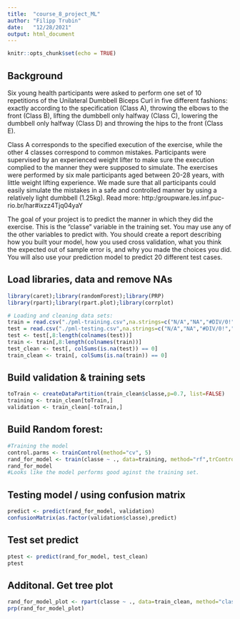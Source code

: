 ```yaml
---
title:  "course_8_project_ML"
author: "Filipp Trubin"
date:   "12/28/2021"
output: html_document
---
```



```r
knitr::opts_chunk$set(echo = TRUE)
```

## Background
Six young health participants were asked to perform one set of 10 repetitions of the Unilateral Dumbbell Biceps Curl in five different fashions: exactly according to the specification (Class A), throwing the elbows to the front (Class B), lifting the dumbbell only halfway (Class C), lowering the dumbbell only halfway (Class D) and throwing the hips to the front (Class E).

Class A corresponds to the specified execution of the exercise, while the other 4 classes correspond to common mistakes. Participants were supervised by an experienced weight lifter to make sure the execution complied to the manner they were supposed to simulate. The exercises were performed by six male participants aged between 20-28 years, with little weight lifting experience. We made sure that all participants could easily simulate the mistakes in a safe and controlled manner by using a relatively light dumbbell (1.25kg).
Read more: http:/groupware.les.inf.puc-rio.br/har#ixzz4Tjq04yaY

The goal of your project is to predict the manner in which they did the exercise. This is the "classe" variable in the training set. You may use any of the other variables to predict with. You should create a report describing how you built your model, how you used cross validation, what you think the expected out of sample error is, and why you made the choices you did. You will also use your prediction model to predict 20 different test  cases. 

## Load libraries, data and remove NAs
```r
library(caret);library(randomForest);library(PRP)
library(rpart);library(rpart.plot);library(corrplot)
```

```r
# Loading and cleaning data sets:
train = read.csv("./pml-training.csv",na.strings=c("N/A","NA","#DIV/0!",""))
test = read.csv("./pml-testing.csv",na.strings=c("N/A","NA","#DIV/0!",""))
test <- test[,8:length(colnames(test))]
train <- train[,8:length(colnames(train))]
test_clean <- test[, colSums(is.na(test)) == 0] 
train_clean <- train[, colSums(is.na(train)) == 0] 

```

## Build validation & training sets
```r
toTrain <- createDataPartition(train_clean$classe,p=0.7, list=FALSE)
training <- train_clean[toTrain,]
validation <- train_clean[-toTrain,]
```

## Build Random forest:
```r
#Training the model
control.parms <- trainControl(method="cv", 5)
rand_for_model <- train(classe ~ ., data=training, method="rf",trControl=control.parms, ntree=251)
rand_for_model
#Looks like the model performs good aginst the training set.
```

## Testing model / using confusion matrix 
```r
predict <- predict(rand_for_model, validation)
confusionMatrix(as.factor(validation$classe),predict)

```

## Test set predict
```r
ptest <- predict(rand_for_model, test_clean)
ptest
```

## Additonal. Get tree plot
```r
rand_for_model_plot <- rpart(classe ~ ., data=train_clean, method="class")
prp(rand_for_model_plot)
```
